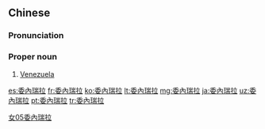 {{also|委内瑞拉}}
==Chinese==
{{zh-forms|s=委内瑞拉|gloss=-}}

===Pronunciation===
{{zh-pron
|m=Wěinèiruìlā
|c=wai2 noi6 seoi6 laai1
|mn=qz,xm,zz:Úi-lōe-sūi-la
|cat=pn
}}

===Proper noun===
{{zh-proper noun}}

# [[Venezuela]]

[[Category:zh:Countries|女05委內瑞拉]]

[[es:委內瑞拉]]
[[fr:委內瑞拉]]
[[ko:委內瑞拉]]
[[lt:委內瑞拉]]
[[mg:委內瑞拉]]
[[ja:委內瑞拉]]
[[uz:委內瑞拉]]
[[pt:委內瑞拉]]
[[tr:委內瑞拉]]